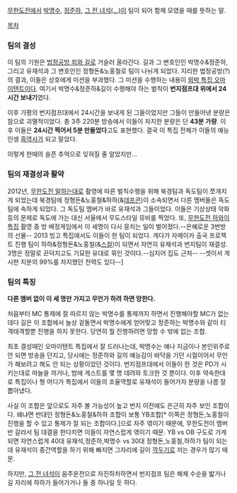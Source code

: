 {{{#!html
<img src="http://cfile23.uf.tistory.com/image/152DAF3E504B59B91FA225">
}}}

[[무한도전]]에서 [[박명수]], [[정준하]], [[길(리쌍)|그 전 녀석(...)]]이 팀이 되어 함께 모였을 때를 뜻하는 말.

[[목차]]

=== 팀의 결성 ===
이 팀의 기원은 [[법정공방 죄와 길]]로 거슬러 올라간다. 길과 그 변호인인 박명수&정준하, 그리고 유재석과 그 변호인인 정형돈&노홍철로 팀이 나뉘게 되었다. 지리한 법정공방(?)의 결과, 이들은 상호에게 미션을 부과했다. 그 미션을 수행하는 내용이 [[외박 특집 오마이텐트]]이다. 여기서 박명수&정준하&길이 수행해야 하는 벌칙이 '''번지점프대 위에서 24시간 보내기'''였다. 

이후 가평의 번지점프대에서 24시간을 보내게 된 그들이었지만 그들이 만들어낸 분량은 참으로 괴멸적이었다. 총 3주 220분 방송에서 이들이 차지한 분량은 단 '''43분 가량'''. 이후 이들은 '''24시간 찍어서 5분 만들었다'''고도 표현했다. 결국 이 특집 전체가 이들의 예능인생 [[흑역사]]가 되고 말았다. 

이렇게 한때의 슬픈 추억으로 잊혀질 줄 알았지만...

=== 팀의 재결성과 활약 ===
2012년, [[무한도전 말하는대로]] 촬영에 따른 벌칙수행을 위해 북경팀과 독도팀이 쪼개지게 되었는데 북경팀에 정형돈&노홍철&하하(&[[데프콘]])이 소속되면서 다른 멤버들은 독도팀에 속하게 되었다. 그 독도팀 멤버가 바로 유재석과 그들이었다. 이들은 기상상태 악화 등의 문제로 독도에 가는 대신 서울에서 무도스타일 뮤비를 찍었다. 또, [[무한도전 하와이 특집]] 촬영 중 방 배정게임에서 이 세명이 다시 뭉치는 일이 벌어졌다.--은혜로운 3번방의 선물-- 2013 빙고 특집에서도 이들이 한 팀이 되었다. 게다가 자메이카 출국 프로젝트 진행 팀이 하하&정형돈&노홍철(&[[스컬]])이 되면서 자연히 유재석과 번지팀이 재결성. 3명은 정말로 끈덕지고도 기묘한 유대로 묶인 것이다.--심지어 집도 근처-- --셋이서 게시판 지분의 99%를 차지했던 전력도 있다--]

=== 팀의 특징 ===
'''다른 멤버 없이 이 세 명만 가지고 무언가 하려 하면 망한다.'''

처음부터 MC 통제에 잘 따르지 않는 박명수를 통제까지 하면서 진행해야할 MC가 없는데다 길은 이 조합에서 늘상 겉돌면서 박명수에게 얻어맞고 정준하는 박명수와 같이 티격태격할뿐 진행을 하지 못한다. 당연히 뭘 진행하려면 망할 수 밖에 없는 조합.

최초 결성때인 오마이텐트 특집에서 잘 드러나는데, 박명수는 예나 지금이나 본인위주로 안 되면 방송을 던지고, 당시에는 정준하와 길의 예능감이 바닥을 기던 시절이어서 무언가 해보려고 해도 안 되는 상황이었던 것이다. 번지점프대에서 이들이 한 것은 PD가 시키는대로 마늘을 까거나, 밤에 게스트를 몇 명 데려와 토크한 것 뿐이다. 이후 약속한대로 특집이나 형 어디가 특집에서 이들의 조율역할로 유재석이 들어가자 분량을 나름 잘 뽑아냈다. 

사실 이 조합은 앞으로도 자주 볼 가능성이 높고 번지 이전에도 은근히 자주 보인 조합이다. 왜냐면 반대인 정형돈&노홍철&하하 조합이 보통 YB조합[* 이쪽은 정형돈,노홍철이 진행을 할 수 있고 통제가 잘 되는 조합이다.]으로 자주 엮이기 때문에, 무한도전이 멤버 반 갈라서 팀 대결을 한다치면 이들이 자연스럽게 엮이기 때문. YB vs OB 구도로 가게되면 자연스럽게 40대 유재석,정준하,박명수 vs 30대 정형돈,노홍철,하하가 팀이 되는데 유재석이 중간역할을 하기 위해 빠지면 그자리에 길이 [[깍두기]]로 끼는 경우가 많기 때문.

하지만, [[그 전 녀석]]이 음주운전으로 자진하차하면서 번지점프 팀은 해체 수순을 밟거나 길 자리에 하하가 들어가거나 둘 중 하나일 듯 하다.
